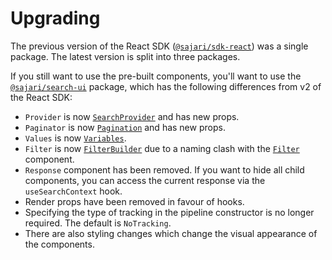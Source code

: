 
<SEO title="Upgrading" description="How to upgrade from version 2 of Sajari's React SDK to version 3." />

# Upgrading

The previous version of the React SDK ([`@sajari/sdk-react`](https://www.npmjs.com/package/@sajari/sdk-react])) was a single package. The latest version is split into three packages.

If you still want to use the pre-built components, you'll want to use the [`@sajari/search-ui`](https://www.npmjs.com/package/@sajari/search-ui]) package, which has the following differences from v2 of the React SDK:

- `Provider` is now [`SearchProvider`](/search-ui/searchprovider) and has new props.
- `Paginator` is now [`Pagination`](/search-ui/pagination) and has new props.
- `Values` is now [`Variables`](/classes/variables).
- `Filter` is now [`FilterBuilder`](/classes/filterbuilder) due to a naming clash with the [`Filter`](/search-ui/filter) component.
- `Response` component has been removed. If you want to hide all child components, you can access the current response via the `useSearchContext` hook.
- Render props have been removed in favour of hooks.
- Specifying the type of tracking in the pipeline constructor is no longer required. The default is `NoTracking`.
- There are also styling changes which change the visual appearance of the components.

